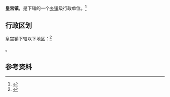 {{中国乡级行政区|65/42/02/102/000}}

'''皇宫镇'''，是{{PRC admin/fullname|65/42/02/102/000|3}}下辖的一个[[乡镇|乡镇]]级行政单位。<ref>{{PRC admin/ref sgc|{{PRC admin/parent|65/42/02/102/000}}}}</ref>

== 行政区划 ==

皇宫镇下辖以下地区：<ref>{{PRC admin/ref sgc|65/42/02/102/000}}</ref>

{{PRC admin/children|65/42/02/102/000}}。

== 参考资料 ==

{{reflist}}

{{行政区划小作品}}
{{PRC admin/navcat|65/42/02/102/000}}